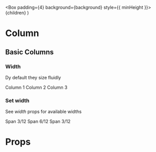 

  <Box padding={4} background={background} style={{ minHeight }}>
    {children}
  </Box>
)

<Meta title="Layout/Column" component={Columns} />

# Column

## Basic Columns

### Width

Dy default they size fluidly

<Canvas>
  <Story name="Default">
    <Columns>
      <Column>
        <DemoBox background="blue100">
          <Text>Column 1</Text>
        </DemoBox>
      </Column>
      <Column>
        <DemoBox background="blue200">
          <Text>Column 2</Text>
        </DemoBox>
      </Column>
      <Column background="blue300">
        <DemoBox background="blue300">
          <Text>Column 3</Text>
        </DemoBox>
      </Column>
    </Columns>
  </Story>
</Canvas>

### Set width

See _width_ props for available widths

<Canvas>
  <Story name="Responsive width">
    <Columns>
      <Column width="3/12">
        <DemoBox background="blue100">
          <Text>Span 3/12</Text>
        </DemoBox>
      </Column>
      <Column width="6/12">
        <DemoBox background="blue200">
          <Text>Span 6/12</Text>
        </DemoBox>
      </Column>
      <Column width="3/12">
        <DemoBox background="blue300">
          <Text>Span 3/12</Text>
        </DemoBox>
      </Column>
    </Columns>
  </Story>
</Canvas>

# Props

<ArgsTable of={Column} />
